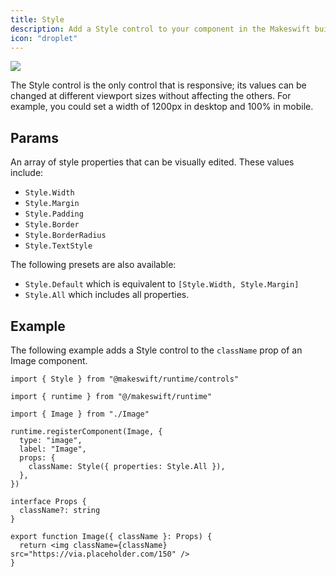 ```yaml
---
title: Style
description: Add a Style control to your component in the Makeswift builder to visually edit a CSS class `string` prop.
icon: "droplet"
---
```


<Frame type="glass" caption="Style controls for an Image component">
  <img src="/images/style-control.png" />
</Frame>

The Style control is the only control that is responsive; its values can be changed at different viewport sizes without affecting the others. For example, you could set a width of 1200px in desktop and 100% in mobile.

## Params

<ParamField query="properties" type="StyleProperty[] | Style.All | Style.Default" default="Style.Default">
  An array of style properties that can be visually edited. These values include:

- `Style.Width`
- `Style.Margin`
- `Style.Padding`
- `Style.Border`
- `Style.BorderRadius`
- `Style.TextStyle`

The following presets are also available:

- `Style.Default` which is equivalent to `[Style.Width, Style.Margin]`
- `Style.All` which includes all properties.

</ParamField>

## Example

The following example adds a Style control to the `className` prop of an Image component.

<CodeGroup>

```tsx Image.makeswift.ts
import { Style } from "@makeswift/runtime/controls"

import { runtime } from "@/makeswift/runtime"

import { Image } from "./Image"

runtime.registerComponent(Image, {
  type: "image",
  label: "Image",
  props: {
    className: Style({ properties: Style.All }),
  },
})
```

```tsx Image.tsx
interface Props {
  className?: string
}

export function Image({ className }: Props) {
  return <img className={className} src="https://via.placeholder.com/150" />
}
```

</CodeGroup>


<NamingConventions />
